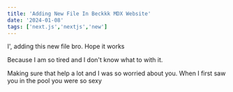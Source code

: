```yaml
---
title: 'Adding New File In Beckkk MDX Website'
date: '2024-01-08'
tags: ['next.js','nextjs','new']
---
```


I', adding this new file bro. Hope it works 

Because I am so tired and I don't know what to with it.

Making sure that help a lot and I was so worried about you. When I first saw you in the pool you were so sexy

